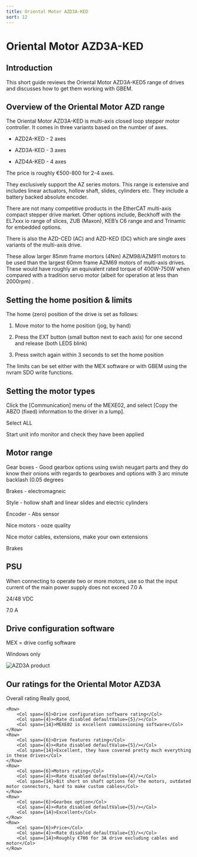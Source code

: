 ```yaml
---
title: Oriental Motor AZD3A-KED
sort: 12
---
```




# Oriental Motor AZD3A-KED

## Introduction

This short guide reviews the Oriental Motor AZD3A-KED5 range of drives and discusses how to get them working with GBEM.

## Overview of the Oriental Motor AZD range

The Oriental Motor AZD3A-KED is multi-axis closed loop stepper motor controller. It comes in three variants based on the number of axes. 

* AZD2A-KED - 2 axes

* AZD3A-KED - 3 axes

* AZD4A-KED - 4 axes

The price is roughly €500-800 for 2-4 axes.

They exclusively support the AZ series motors. This range is extensive and includes linear actuators, hollow shaft, slides, cylinders etc. They include a battery backed absolute encoder.

There are not many competitive products in the EtherCAT multi-axis compact stepper drive market. Other options include, Beckhoff with the EL7xxx io range of slices, ZUB (Maxon),  KEB’s C6 range and and Trinamic for embedded options.

There is also the AZD-CED (AC) and AZD-KED (DC) which are single axes variants of the multi-axis drive.

These allow larger 85mm frame mortors (4Nm) AZM98/AZM911 motors to be used than the largest 60mm frame AZM69 motors of multi-axis drives. These would have roughly an equivalent rated torque of 400W-750W when compared with a tradition servo motor (albeit for operation at less than 2000rpm) .  

## Setting the home position & limits

The home (zero) position of the drive is set as follows:

1. Move motor to the home position (jog, by hand)

2. Press the EXT button (small button next to each axis) for one second and release (both LEDS blink)

3. Press switch again within 3 seconds to set the home position

The limits can be set either with the MEX software or with GBEM using the nvram SDO write functions.

## Setting the motor types

Click the [Communication] menu of the MEXE02, and select [Copy the ABZO (fixed) information to the driver in a lump].

Select ALL

Start unit info monitor and check they have been applied

## Motor range

Gear boxes - Good gearbox options using swish neugart parts and they do know their onions with regards to gearboxes and options with 3 arc minute backlash (0.05 degrees 

Brakes - electromagneic

Style - hollow shaft and linear slides and electric cylinders

Encoder - Abs sensor



Nice motors - ooze quality

Nice motor cables, extensions, make your own extensions 

Brakes

## PSU

When connecting to operate two or more motors, use so that the input current of the main power supply does not exceed 7.0 A

24/48 VDC

7.0 A

## Drive configuration software

MEX = drive config software

Windows only






<Image meta={om_azd3a_product_shot} alt="AZD3A product"  />



## Our ratings for the Oriental Motor AZD3A
<div style={{margin:"20px"}}>
    <Row>
        <Col span={6}>Overall rating</Col>
        <Col span={4}><Rate disabled defaultValue={4}/></Col>
        <Col span={14}>Really good, </Col>
    </Row>

    <Row>
        <Col span={6}>Drive configuration software rating</Col>
        <Col span={4}><Rate disabled defaultValue={5}/></Col>
        <Col span={14}>MEXE02 is excellent commissioning software</Col>
    </Row>
    <Row>
        <Col span={6}>Drive features rating</Col>
        <Col span={4}><Rate disabled defaultValue={5}/></Col>
        <Col span={14}>Excellent, they have covered pretty much everything in these drives</Col>
    </Row>
    <Row>
        <Col span={6}>Motors rating</Col>
        <Col span={4}><Rate disabled defaultValue={4}/></Col>
        <Col span={14}>Bit short on shaft options for the motors, outdated motor connectors, hard to make custom cables</Col>
    </Row>
    <Row>
        <Col span={6}>Gearbox option</Col>
        <Col span={4}><Rate disabled defaultValue={5}/></Col>
        <Col span={14}>Excellent</Col>
    </Row>
    <Row>
        <Col span={6}>Price</Col>
        <Col span={4}><Rate disabled defaultValue={3}/></Col>
        <Col span={14}>Roughly €700 for 3A drive excluding cables and motor</Col>
    </Row>
</div>
